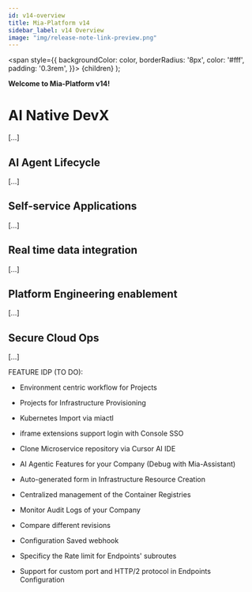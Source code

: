```yaml
---
id: v14-overview
title: Mia-Platform v14
sidebar_label: v14 Overview
image: "img/release-note-link-preview.png"
---
```


  <span
    style={{
      backgroundColor: color,
      borderRadius: '8px',
      color: '#fff',
      padding: '0.3rem',
    }}>
    {children}
  </span>
);

**Welcome to Mia-Platform v14!**

# AI Native DevX

[...]

## AI Agent Lifecycle

[...]

## Self-service Applications

[...]

## Real time data integration

[...]

## Platform Engineering enablement

[...]

## Secure Cloud Ops

[...]


FEATURE IDP (TO DO):
- Environment centric workflow for Projects
- Projects for Infrastructure Provisioning
- Kubernetes Import via miactl
- iframe extensions support login with Console SSO 
- Clone Microservice repository via Cursor AI IDE
- AI Agentic Features for your Company (Debug with Mia-Assistant)
- Auto-generated form in Infrastructure Resource Creation
- Centralized management of the Container Registries
- Monitor Audit Logs of your Company


- Compare different revisions
- Configuration Saved webhook
- Specificy the Rate limit for Endpoints' subroutes
- Support for custom port and HTTP/2 protocol in Endpoints Configuration


